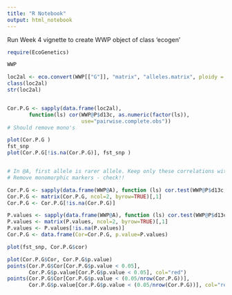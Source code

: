 ```yaml
---
title: "R Notebook"
output: html_notebook
---
```


Run Week 4 vignette to create WWP object of class 'ecogen'

```r
require(EcoGenetics)

WWP

loc2al <- eco.convert(WWP[["G"]], "matrix", "alleles.matrix", ploidy = 2)
class(loc2al)
str(loc2al)


Cor.P.G <- sapply(data.frame(loc2al), 
       function(ls) cor(WWP@P$d13c, as.numeric(factor(ls)), 
                        use="pairwise.complete.obs"))
# Should remove mono's

plot(Cor.P.G )
fst_snp
plot(Cor.P.G[!is.na(Cor.P.G)], fst_snp )


# In @A, first allele is rarer allele. Keep only these correlations with P. 
# Remove monomorphic markers - check!!

Cor.P.G <- sapply(data.frame(WWP@A), function (ls) cor.test(WWP@P$d13c, ls)$estimate)
Cor.P.G <- matrix(Cor.P.G, ncol=2, byrow=TRUE)[,1]
Cor.P.G <- Cor.P.G[!is.na(Cor.P.G)]

P.values <- sapply(data.frame(WWP@A), function (ls) cor.test(WWP@P$d13c, ls)$p.value)
P.values <- matrix(P.values, ncol=2, byrow=TRUE)[,1]
P.values <- P.values[!is.na(P.values)]
Cor.P.G <- data.frame(Cor=Cor.P.G, p.value=P.values)

plot(fst_snp, Cor.P.G$cor)

plot(Cor.P.G$Cor, Cor.P.G$p.value)
points(Cor.P.G$Cor[Cor.P.G$p.value < 0.05], 
       Cor.P.G$p.value[Cor.P.G$p.value < 0.05], col="red")
points(Cor.P.G$Cor[Cor.P.G$p.value < (0.05/nrow(Cor.P.G))], 
       Cor.P.G$p.value[Cor.P.G$p.value < (0.05/nrow(Cor.P.G))], col="red", pch=16)



```

